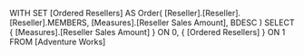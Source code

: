 WITH
SET [Ordered Resellers] AS
	Order( [Reseller].[Reseller].[Reseller].MEMBERS,
	       [Measures].[Reseller Sales Amount],
	       BDESC )
SELECT
	{ [Measures].[Reseller Sales Amount] } ON 0,
	{ [Ordered Resellers] } ON 1
FROM
	[Adventure Works]
	